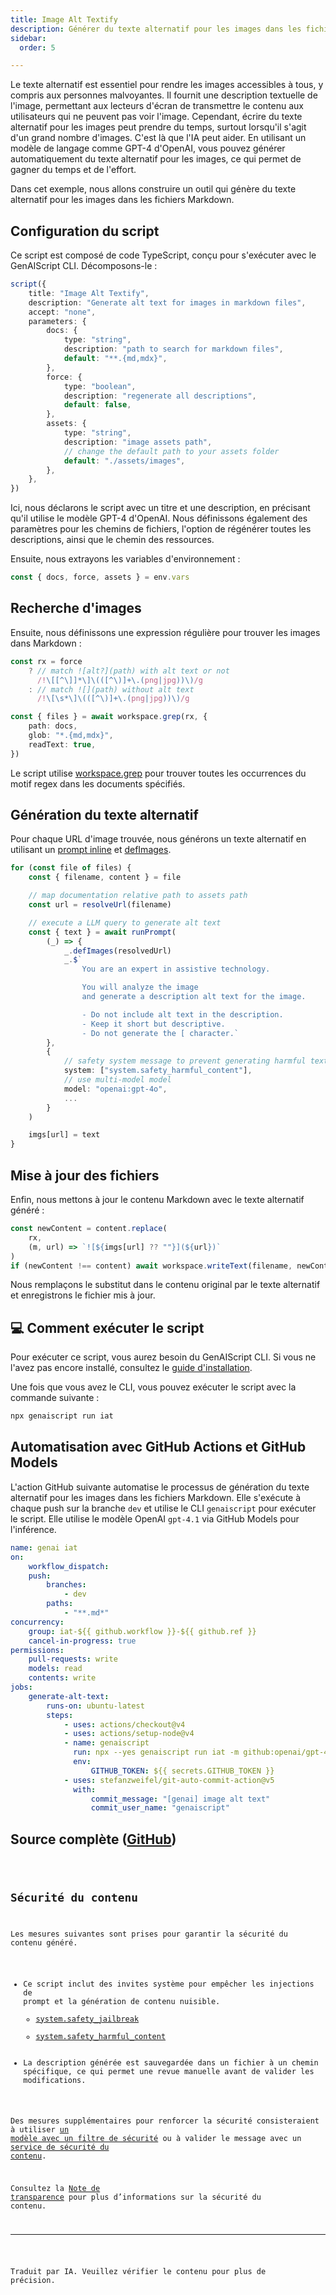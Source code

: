 ```yaml
---
title: Image Alt Textify
description: Générer du texte alternatif pour les images dans les fichiers markdown
sidebar:
  order: 5

---
```



Le texte alternatif est essentiel pour rendre les images accessibles à tous, y compris aux personnes malvoyantes. Il fournit une description textuelle de l'image, permettant aux lecteurs d'écran de transmettre le contenu aux utilisateurs qui ne peuvent pas voir l'image.
Cependant, écrire du texte alternatif pour les images peut prendre du temps, surtout lorsqu'il s'agit d'un grand nombre d'images. C'est là que l'IA peut aider. En utilisant un modèle de langage comme GPT-4 d'OpenAI, vous pouvez générer automatiquement du texte alternatif pour les images, ce qui permet de gagner du temps et de l'effort.

Dans cet exemple, nous allons construire un outil qui génère du texte alternatif pour les images dans les fichiers Markdown.

## Configuration du script

Ce script est composé de code TypeScript, conçu pour s'exécuter avec le GenAIScript CLI. Décomposons-le :

```ts
script({
    title: "Image Alt Textify",
    description: "Generate alt text for images in markdown files",
    accept: "none",
    parameters: {
        docs: {
            type: "string",
            description: "path to search for markdown files",
            default: "**.{md,mdx}",
        },
        force: {
            type: "boolean",
            description: "regenerate all descriptions",
            default: false,
        },
        assets: {
            type: "string",
            description: "image assets path",
            // change the default path to your assets folder
            default: "./assets/images",
        },
    },
})
```

Ici, nous déclarons le script avec un titre et une description, en précisant qu'il utilise le modèle GPT-4 d'OpenAI.
Nous définissons également des paramètres pour les chemins de fichiers, l'option de régénérer toutes les descriptions, ainsi que le chemin des ressources.

Ensuite, nous extrayons les variables d'environnement :

```ts
const { docs, force, assets } = env.vars
```

## Recherche d'images

Ensuite, nous définissons une expression régulière pour trouver les images dans Markdown :

```ts
const rx = force
    ? // match ![alt?](path) with alt text or not
      /!\[[^\]]*\]\(([^\)]+\.(png|jpg))\)/g
    : // match ![](path) without alt text
      /!\[\s*\]\(([^\)]+\.(png|jpg))\)/g

const { files } = await workspace.grep(rx, {
    path: docs,
    glob: "*.{md,mdx}",
    readText: true,
})
```

Le script utilise [workspace.grep](../../reference/scripts/files#grep/) pour trouver toutes les occurrences du motif regex dans les documents spécifiés.

## Génération du texte alternatif

Pour chaque URL d'image trouvée, nous générons un texte alternatif en utilisant un [prompt inline](../../reference/scripts/inline-prompts/)
et [defImages](../../reference/scripts/images/).

```ts
for (const file of files) {
    const { filename, content } = file

    // map documentation relative path to assets path
    const url = resolveUrl(filename)

    // execute a LLM query to generate alt text
    const { text } = await runPrompt(
        (_) => {
            _.defImages(resolvedUrl)
            _.$`
                You are an expert in assistive technology.

                You will analyze the image
                and generate a description alt text for the image.

                - Do not include alt text in the description.
                - Keep it short but descriptive.
                - Do not generate the [ character.`
        },
        {
            // safety system message to prevent generating harmful text
            system: ["system.safety_harmful_content"],
            // use multi-model model
            model: "openai:gpt-4o",
            ...
        }
    )

    imgs[url] = text
}
```

## Mise à jour des fichiers

Enfin, nous mettons à jour le contenu Markdown avec le texte alternatif généré :

```ts
const newContent = content.replace(
    rx,
    (m, url) => `![${imgs[url] ?? ""}](${url})`
)
if (newContent !== content) await workspace.writeText(filename, newContent)
```

Nous remplaçons le substitut dans le contenu original par le texte alternatif et enregistrons le fichier mis à jour.

## 💻 Comment exécuter le script

Pour exécuter ce script, vous aurez besoin du GenAIScript CLI.
Si vous ne l'avez pas encore installé, consultez le [guide d'installation](https://microsoft.github.io/genaiscript/getting-started/installation).

Une fois que vous avez le CLI, vous pouvez exécuter le script avec la commande suivante :

```bash
npx genaiscript run iat
```

## Automatisation avec GitHub Actions et GitHub Models

L'action GitHub suivante automatise le processus de génération du texte alternatif pour les images dans les fichiers Markdown. Elle s'exécute à chaque push sur la branche `dev` et utilise le CLI `genaiscript` pour exécuter le script.
Elle utilise le modèle OpenAI `gpt-4.1` via GitHub Models pour l'inférence.

```yml title=".github/workflows/genai-iat.yml"
name: genai iat
on:
    workflow_dispatch:
    push:
        branches:
            - dev
        paths:
            - "**.md*"
concurrency:
    group: iat-${{ github.workflow }}-${{ github.ref }}
    cancel-in-progress: true
permissions:
    pull-requests: write
    models: read
    contents: write
jobs:
    generate-alt-text:
        runs-on: ubuntu-latest
        steps:
            - uses: actions/checkout@v4
            - uses: actions/setup-node@v4
            - name: genaiscript
              run: npx --yes genaiscript run iat -m github:openai/gpt-4.1 --out-trace $GITHUB_STEP_SUMMARY
              env:
                  GITHUB_TOKEN: ${{ secrets.GITHUB_TOKEN }}
            - uses: stefanzweifel/git-auto-commit-action@v5
              with:
                  commit_message: "[genai] image alt text"
                  commit_user_name: "genaiscript"
```

## Source complète ([GitHub](https://github.com/microsoft/genaiscript/blob/main/packages/sample/genaisrc/samples/iat.genai.mts))

<Code code={source} wrap={true} lang="ts" title="iat.genai.mts" />

## Sécurité du contenu

Les mesures suivantes sont prises pour garantir la sécurité du contenu généré.

* Ce script inclut des invites système pour empêcher les injections de prompt et la génération de contenu nuisible.
  * [system.safety\_jailbreak](../../reference/scripts/system#systemsafety_jailbreak/)
  * [system.safety\_harmful\_content](../../reference/scripts/system#systemsafety_harmful_content/)
* La description générée est sauvegardée dans un fichier à un chemin spécifique, ce qui permet une revue manuelle avant de valider les modifications.

Des mesures supplémentaires pour renforcer la sécurité consisteraient à utiliser [un modèle avec un filtre de sécurité](https://learn.microsoft.com/en-us/azure/ai-services/openai/concepts/content-filter?tabs=warning%2Cuser-prompt%2Cpython-new)
ou à valider le message avec un [service de sécurité du contenu](../../reference/scripts/content-safety/).

Consultez la [Note de transparence](../../reference/transparency-note/) pour plus d’informations sur la sécurité du contenu.

<hr />

Traduit par IA. Veuillez vérifier le contenu pour plus de précision.
